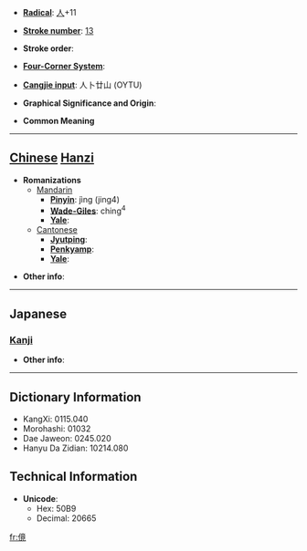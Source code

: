 * '''[[Wiktionary:Chinese radical index| Radical]]''': [[Wiktionary:Chinese radical index 人|人]]+11

* '''[[Wiktionary:Chinese total strokes index|Stroke number]]''': [[Wiktionary:Chinese total strokes index 13|13]]

* '''Stroke order''': 

* '''[[Wiktionary:Chinese four corner index|Four-Corner System]]''': 

* '''[[Wiktionary:Chinese Cangjie index|Cangjie input]]''': 人卜廿山 (OYTU)

* '''Graphical Significance and Origin''': 

* '''Common Meaning'''

----

== [[Chinese]] [[Hanzi]] ==

* '''Romanizations'''
** [[Mandarin]]
*** '''[[Pinyin]]''': jìng (jing4)
*** '''[[Wade-Giles]]''': ching<sup>4</sup>
*** '''[[Yale]]''': 
**[[Cantonese]]
***'''[[Jyutping]]''':
***'''[[Penkyamp]]''': 
***'''[[Yale]]''': 

* '''Other info''': 

----

==Japanese==
===[[Kanji]]===
{{kanji|on readings=[[きょう]] (kyō), [[ごう]] (gō), [[ぎょう]] (gyō), [[こう]] (kō)
|kun readings=[[つよい]] (tsuyoi), [[たおす]] (taosu)
}}

* '''Other info''':  

----

== Dictionary Information ==

* KangXi: 0115.040
* Morohashi: 01032
* Dae Jaweon: 0245.020
* Hanyu Da Zidian: 10214.080

== Technical Information ==

* '''Unicode''':
** Hex: 50B9
** Decimal: 20665

[[fr:傹]]
